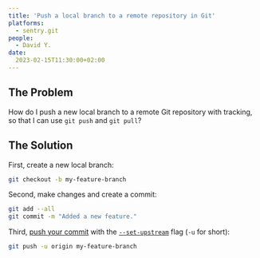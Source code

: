 ```yaml
---
title: 'Push a local branch to a remote repository in Git'
platforms: 
  - sentry.git
people: 
  - David Y.
date: 
  2023-02-15T11:30:00+02:00
---
```


## The Problem

How do I push a new local branch to a remote Git repository with tracking, so that I can use `git push` and `git pull`?

## The Solution

First, create a new local branch:

```sh
git checkout -b my-feature-branch
```

Second, make changes and create a commit:

```sh
git add --all 
git commit -m "Added a new feature."
```

Third, [push your commit](https://git-scm.com/docs/git-push) with the [`--set-upstream`](https://git-scm.com/docs/git-push#Documentation/git-push.txt---set-upstream) flag (`-u` for short):

```sh
git push -u origin my-feature-branch
```
